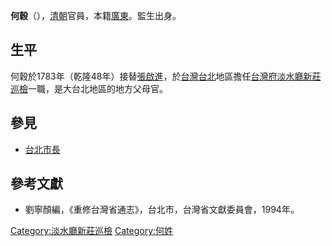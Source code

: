 '''何穀'''（{{bd|？||？||}}），[[清朝|清朝]]官員，本籍[[廣東|廣東]]。監生出身。

== 生平 ==
何穀於1783年（乾隆48年）接替[[張啟進|張啟進]]，於[[台灣|台灣]][[台北|台北]]地區擔任[[台灣府|台灣府]][[淡水廳|淡水廳]][[新莊巡檢|新莊巡檢]]一職，是大台北地區的地方父母官。

==參見==
*[[台北市長|台北市長]]

==參考文獻==
*劉寧顏編，《重修台灣省通志》，台北市，台灣省文獻委員會，1994年。

{{start box}}
{{s-off}}
{{s-before|[[張啟進|張啟進]]}}
{{s-title|[[新莊巡檢|新莊巡檢]]|1783年上任}}
{{s-after|[[李國楷|李國楷]]}}
{{end box}}

{{台湾人物小作品}}

[[Category:淡水廳新莊巡檢|Category:淡水廳新莊巡檢]]
[[Category:何姓|Category:何姓]]